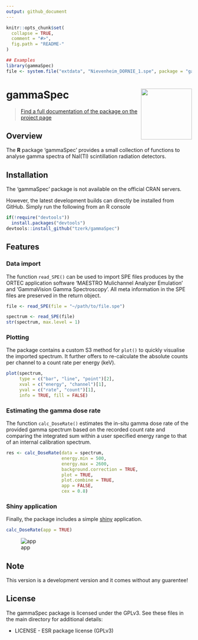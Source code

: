 ```yaml
---
output: github_document
---
```


<!-- README.md is generated from README.Rmd. Please edit that file -->

```r
knitr::opts_chunk$set(
  collapse = TRUE,
  comment = "#>",
  fig.path = "README-"
)

## Examples
library(gammaSpec)
file <- system.file("extdata", "Nievenheim_DORNIE_1.spe", package = "gammaSpec")
``` 

# gammaSpec <a href='https://tzerk.github.io/gammaSpec/'><img src='man/figures/logo.png' align="right" height="138.5" /></a>

<!-- badges: start -->
<!-- badges: end -->

> [Find a full documentation of the package on the project page](https://tzerk.github.io/gammaSpec/)

## Overview

The **R** package 'gammaSpec' provides a small collection of functions to analyse
gamma spectra of NaI(Tl) scintillation radiation detectors.

## Installation

The ‘gammaSpec’ package is not available on the official CRAN servers.

However, the latest development builds can directly be installed from GitHub. Simply run the following from an R console

```r
if(!require("devtools"))
  install.packages("devtools")
devtools::install_github("tzerk/gammaSpec")
```

## Features

### Data import

The function `read_SPE()` can be used to import SPE files produces by the
ORTEC application software 'MAESTRO Mulichannel Analyzer Emulation' and 
'GammaVision Gamma Spectroscopy'. All meta information in the SPE files 
are preserved in the return object.

```r
file <- read_SPE(file = "~/path/to/file.spe")
```


```r
spectrum <- read_SPE(file)
str(spectrum, max.level = 1)
```

### Plotting

The package contains a custom S3 method for `plot()` to quickly visualise the
imported spectrum. It further offers to re-calculate the absolute counts per 
channel to a count rate per energy (keV).

```r
plot(spectrum, 
     type = c("bar", "line", "point")[2],
     xval = c("energy", "channel")[1], 
     yval = c("rate", "count")[1],
     info = TRUE, fill = FALSE)
```



### Estimating the gamma dose rate

The function `calc_DoseRate()` estimates the in-situ gamma dose rate of the
provided gamma spectrum based on the recorded count rate and comparing the
integrated sum within a user specified energy range to that of an 
internal calibration spectrum.

```r
res <- calc_DoseRate(data = spectrum,
                     energy.min = 500,
                     energy.max = 2600,
                     background.correction = TRUE,
                     plot = TRUE,
                     plot.combine = TRUE,
                     app = FALSE,
                     cex = 0.8)
```

### Shiny application

Finally, the package includes a simple [shiny](https://github.com/rstudio/shiny) 
application.

```r
calc_DoseRate(app = TRUE)
```


![app](man/figures/app.png)


## Note
This version is a development version and it comes without any guarentee!

## License

The gammaSpec package is licensed under the GPLv3. See these files in the main directory for additional details:

* LICENSE - ESR package license (GPLv3)